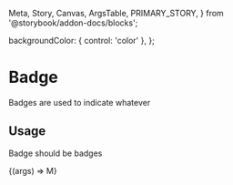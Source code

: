   Meta,
  Story,
  Canvas,
  ArgsTable,
  PRIMARY_STORY,
} from '@storybook/addon-docs/blocks';

<Meta title='Components/Badge' component={Badge} />

  backgroundColor: { control: 'color' },
};

# Badge

Badges are used to indicate whatever

## Usage

Badge should be badges

<Canvas withToolbar>
  <Story name='Badge' args={{}} argTypes={argTypes}>
    {(args) => <Badge {...args}>M</Badge>}
  </Story>
</Canvas>

<ArgsTable story={PRIMARY_STORY} />
